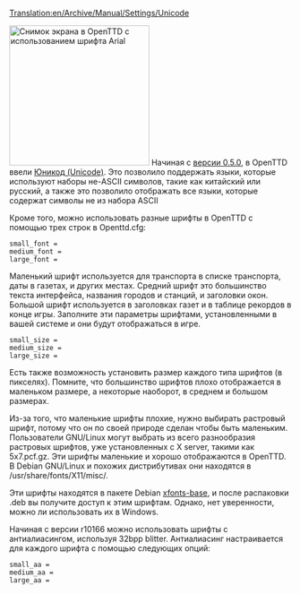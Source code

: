 [[Translation:en/Archive/Manual/Settings/Unicode]]


[[File:en/Arialunicode.png|thumb|right|250px|Снимок экрана в OpenTTD с использованием шрифта Arial]]
Начиная с [[en/Archive/OpenTTD/OpenTTD 0.5.0| версии 0.5.0]], в OpenTTD ввели [http://ru.wikipedia.org/wiki/%D0%AE%D0%BD%D0%B8%D0%BA%D0%BE%D0%B4 Юникод (Unicode)]. Это позволило поддержать языки, которые используют наборы не-ASCII символов, такие как китайский или русский, а также это позволило отображать все языки, которые содержат символы не из набора ASCII

Кроме того, можно использовать разные шрифты в OpenTTD с помощью трех строк в Openttd.cfg:

<pre>small_font =
medium_font =
large_font =</pre>

Маленький шрифт используется для транспорта в списке транспорта, даты в газетах, и других местах. Средний шрифт это большинство текста интерфейса, названия городов и станций, и заголовки окон. Большой шрифт используется в заголовках газет и в таблице рекордов в конце игры.
Заполните эти параметры шрифтами, установленными в вашей системе и они будут отображаться в игре.

<pre>small_size =
medium_size =
large_size =</pre>

Есть также возможность установить размер каждого типа шрифтов (в пикселях). Помните, что большинство шрифтов плохо отображается в маленьком размере, а некоторые наоборот, в среднем и большом размерах.

Из-за того, что маленькие шрифты плохие, нужно выбирать растровый шрифт, потому что он по своей природе сделан чтобы быть маленьким. Пользователи GNU/Linux могут выбрать из всего разнообразия растровых шрифтов, уже установленных с X server, такими как 5x7.pcf.gz. Эти шрифты маленькие и хорошо отображаются в OpenTTD. В Debian GNU/Linux и похожих дистрибутивах они находятся в <nowiki>/usr/share/fonts/X11/misc/</nowiki>.

Эти шрифты находятся в пакете Debian [http://packages.debian.org/etch/xfonts-base xfonts-base], и после распаковки .deb вы получите доступ к этим шрифтам. Однако, нет уверенности, можно ли использовать их в Windows.

Начиная с версии r10166 можно использовать шрифты с антиалиасингом, используя 32bpp blitter. Антиалиасинг настраивается для каждого шрифта с помощью следующих опций:

<pre>small_aa =
medium_aa =
large_aa =</pre>